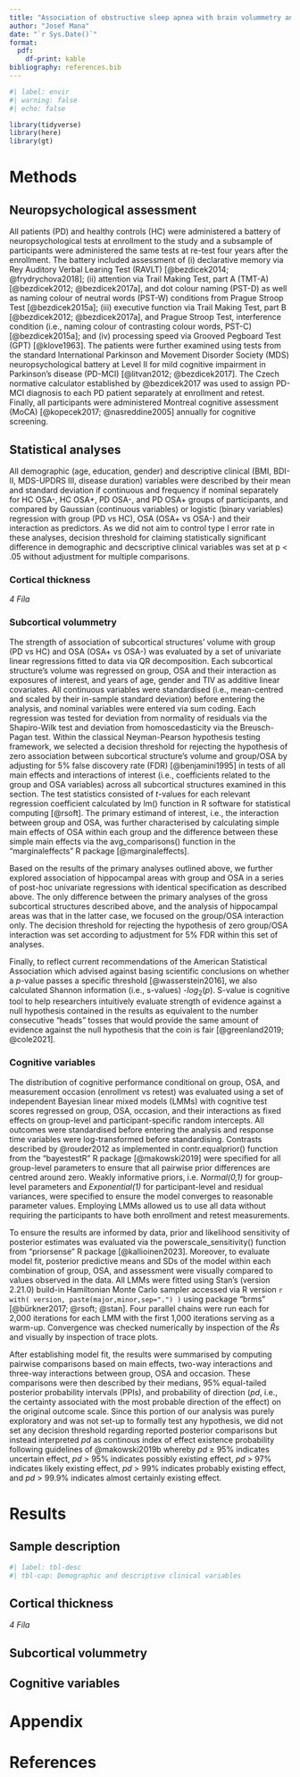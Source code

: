 ```yaml
---
title: "Association of obstructive sleep apnea with brain volummetry and cognition in de novo Parkinson's disease"
author: "Josef Mana"
date: "`r Sys.Date()`"
format:
  pdf:
    df-print: kable
bibliography: references.bib
---
```


```r
#| label: envir
#| warning: false
#| echo: false

library(tidyverse)
library(here)
library(gt)


```


# Methods

## Neuropsychological assessment

All patients (PD) and healthy controls (HC) were administered a battery of neuropsychological tests at enrollment to the study and a subsample of participants were administered the same tests at re-test four years after the enrollment. The battery included assessment of (i) declarative memory via Rey Auditory Verbal Learing Test (RAVLT) [@bezdicek2014; @frydrychova2018]; (ii) attention via Trail Making Test, part A (TMT-A) [@bezdicek2012; @bezdicek2017a], and dot colour naming (PST-D) as well as naming colour of neutral words (PST-W) conditions from Prague Stroop Test [@bezdicek2015a]; (iii) executive function via Trail Making Test, part B [@bezdicek2012; @bezdicek2017a], and Prague Stroop Test, interference condition (i.e., naming colour of contrasting colour words, PST-C) [@bezdicek2015a]; and (iv) processing speed via Grooved Pegboard Test (GPT) [@klove1963]. The patients were further examined using tests from the standard International Parkinson and Movement Disorder Society (MDS) neuropsychological battery at Level II for mild cognitive impairment in Parkinson’s disease (PD-MCI) [@litvan2012;  @bezdicek2017]. The Czech normative calculator established by @bezdicek2017 was used to assign PD-MCI diagnosis to each PD patient separately at enrollment and retest. Finally, all participants were administered Montreal cognitive assessment (MoCA) [@kopecek2017; @nasreddine2005] annually for cognitive screening.

## Statistical analyses

All demographic (age, education, gender) and descriptive clinical (BMI, BDI-II, MDS-UPDRS III, disease duration) variables were described by their mean and standard deviation if continuous and frequency if nominal separately for HC OSA-, HC OSA+, PD OSA-, and PD OSA+ groups of participants, and compared by Gaussian (continuous variables) or logistic (binary variables) regression with group (PD vs HC), OSA (OSA+ vs OSA-) and their interaction as predictors. As we did not aim to control type I error rate in these analyses, decision threshold for claiming statistically significant difference in demographic and decscriptive clinical variables was set at p < .05 without adjustment for multiple comparisons.

### Cortical thickness

*4 Fíla*

### Subcortical volummetry

The strength of association of subcortical structures' volume with group (PD vs HC) and OSA (OSA+ vs OSA-) was evaluated by a set of univariate linear regressions fitted to data via QR decomposition. Each subcortical structure's volume was regressed on group, OSA and their interaction as exposures of interest, and years of age, gender and TIV as additive linear covariates. All continuous variables were standardised (i.e., mean-centred and scaled by their in-sample standard deviation) before entering the analysis, and nominal variables were entered via sum coding. Each regression was tested for deviation from normality of residuals via the Shapiro-Wilk test and deviation from homoscedasticity via the Breusch-Pagan test. Within the classical Neyman-Pearson hypothesis testing framework, we selected a decision threshold for rejecting the hypothesis of zero association between subcortical structure's volume and group/OSA by adjusting for 5% false discovery rate (FDR) [@benjamini1995] in tests of all main effects and interactions of interest (i.e., coefficients related to the group and OSA variables) across all subcortical structures examined in this section. The test statistics consisted of *t*-values for each relevant regression coefficient calculated by lm() function in R software for statistical computing [@rsoft]. The primary estimand of interest, i.e., the interaction between group and OSA, was further characterised by calculating simple main effects of OSA within each group and the difference between these simple main effects via the avg_comparisons() function in the "marginaleffects" R package [@marginaleffects].

Based on the results of the primary analyses outlined above, we further explored association of hippocampal areas with group and OSA in a series of post-hoc univariate regressions with identical specification as described above. The only difference between the primary analyses of the gross subcortical structures described above, and the analysis of hippocampal areas was that in the latter case, we focused on the group/OSA interaction only. The decision threshold for rejecting the hypothesis of zero group/OSA interaction was set according to adjustment for 5% FDR within this set of analyses.

Finally, to reflect current recommendations of the American Statistical Association which advised against basing scientific conclusions on whether a *p*-value passes a specific threshold [@wasserstein2016], we also calculated Shannon information (i.e., s-values) $\text{-}log_2{(p)}$. S-value is cognitive tool to help researchers intuitively evaluate strength of evidence against a null hypothesis contained in the results as equivalent to the number consecutive "heads" tosses that would provide the same amount of evidence against the null hypothesis that the coin is fair [@greenland2019; @cole2021].

### Cognitive variables

The distribution of cognitive performance conditional on group, OSA, and measurement occasion (enrollment vs retest) was evaluated using a set of independent Bayesian linear mixed models (LMMs) with cognitive test scores regressed on group, OSA, occasion, and their interactions as fixed effects on group-level and participant-specific random intercepts. All outcomes were standardised before entering the analysis and response time variables were log-transformed before standardising. Contrasts described by @rouder2012 as implemented in contr.equalprior() function from the "bayestestR" R package [@makowski2019] were specified for all group-level parameters to ensure that all pairwise prior differences are centred around zero. Weakly informative priors, i.e. *Normal(0,1)* for group-level parameters and *Exponential(1)* for participant-level and residual variances, were specified to ensure the model converges to reasonable parameter values. Employing LMMs allowed us to use all data without requiring the participants to have both enrollment and retest measurements.

To ensure the results are informed by data, prior and likelihood sensitivity of posterior estimates was evaluated via the powerscale_sensitivity() function from "priorsense" R package [@kallioinen2023]. Moreover, to evaluate model fit, posterior predictive means and SDs of the model within each combination of group, OSA, and assessment were visually compared to values observed in the data. All LMMs were fitted using Stan’s (version 2.21.0) build-in Hamiltonian Monte Carlo sampler accessed via R version `r with( version, paste(major,minor,sep=".") )` using package “brms” [@bürkner2017; @rsoft; @stan]. Four parallel chains were run each for 2,000 iterations for each LMM with the first 1,000 iterations serving as a warm-up. Convergence was checked numerically by inspection of the $\hat{R}s$ and visually by inspection of trace plots.

After establishing model fit, the results were summarised by computing pairwise comparisons based on main effects, two-way interactions and three-way interactions between group, OSA and occasion. These comparisons were then described by their medians, 95% equal-tailed posterior probability intervals (PPIs), and probability of direction (*pd*, i.e., the certainty associated with the most probable direction of the effect) on the original outcome scale. Since this portion of our analysis was purely exploratory and was not set-up to formally test any hypothesis, we did not set any decision threshold regarding reported posterior comparisons but instead interpreted *pd* as continous index of effect existence probability following guidelines of @makowski2019b whereby *pd* ≥ 95% indicates uncertain effect, *pd* > 95% indicates possibly existing effect, *pd* > 97% indicates likely existing effect, *pd* > 99% indicates probably existing effect, and *pd* > 99.9% indicates almost certainly existing effect.

# Results

## Sample description

```r
#| label: tbl-desc
#| tbl-cap: Demographic and descriptive clinical variables


```

## Cortical thickness

*4 Fíla*

## Subcortical volummetry


## Cognitive variables


# Appendix


# References

